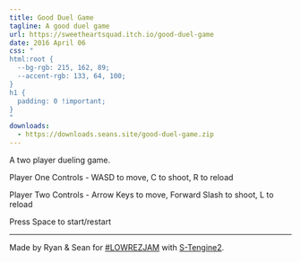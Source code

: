 ```yaml
---
title: Good Duel Game
tagline: A good duel game
url: https://sweetheartsquad.itch.io/good-duel-game
date: 2016 April 06
css: "
html:root {
  --bg-rgb: 215, 162, 89;
  --accent-rgb: 133, 64, 100;
}
h1 {
  padding: 0 !important;
}
"
downloads:
  - https://downloads.seans.site/good-duel-game.zip
---
```


A two player dueling game.

Player One Controls - WASD to move, C to shoot, R to reload

Player Two Controls - Arrow Keys to move, Forward Slash to shoot, L to reload

Press Space to start/restart

---

Made by Ryan & Sean for [#LOWREZJAM](https://itch.io/jam/lowrezjam2016) with [S-Tengine2](https://github.com/SweetheartSquad/S-Tengine2).
